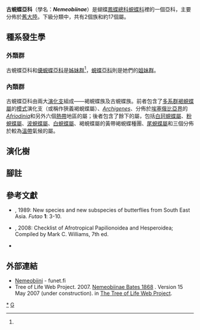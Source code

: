 {{NoteTA
|G1=Butterfly
}}
{{Automatic Taxobox
| taxon = Nemeobiinae
| fossil_range = {{fossilrange|75|0|earliest=85}}<small>從[[白堊紀|白堊紀]]至今<ref name=e2015>Espeland, M., Hall, J. P., DeVries, P. J., Lees, D. C., Cornwall, M., Hsu, Y. F., ... & Salzman, S. 2015. Ancient Neotropical origin and recent recolonisation: Phylogeny, biogeography and diversification of the Riodinidae (Lepidoptera: Papilionoidea). Molecular phylogenetics and evolution, 93, 296-306. {{en}}</ref></small>
| image = Zemeros flegyas1.jpg
| image_width = 300px
| image_caption = 波蜆蝶<br />''Zemeros flegyas''
| authority = Bates, 1868
| subdivision_ranks = 族與屬
| subdivision = 
'''褐蜆蝶族 ''Abisarini'''''
* [[暗蜆蝶屬|暗蜆蝶屬]] ''Paralaxita''
* [[前列蜆蝶屬|前列蜆蝶屬]] ''Praetaxila''
* ''[[Archigenes|Archigenes]]''
* [[白點褐蜆蝶|白點褐蜆蝶]] ''Abisara burnii''
* [[塔蜆蝶屬|塔蜆蝶屬]] ''Taxila''
* [[萊蜆蝶屬|萊蜆蝶屬]] ''Laxita''
* [[迪蜆蝶屬|迪蜆蝶屬]] ''Dicallaneura''
* [[沙蜆蝶屬|沙蜆蝶屬]] ''Saribia''
* ''[[Afriodinia|Afriodinia]]''
* 狹義[[褐蜆蝶屬|褐蜆蝶屬]] ''Abisara s. s.''
'''古蜆蝶族 ''Nemeobiini'''''<br />
波蜆蝶亞族 ''Zemerina''
* [[波蜆蝶屬|波蜆蝶屬]] ''Zemeros''
白珂蜆蝶亞族 ''Corrachiina''
* [[白珂蜆蝶屬|白珂蜆蝶屬]] ''Corrachia''
* [[粉蜆蝶屬|粉蜆蝶屬]] ''Styx''
白蜆蝶亞族 ''Stibogina''
* [[白蜆蝶屬|白蜆蝶屬]] ''Stiboges''
* 褐蜆蝶屬 - 黃帶褐蜆蝶種團
尾蜆蝶亞族 ''Dodonina''
* [[尾蜆蝶屬|尾蜆蝶屬]] ''Dodona''
古蜆蝶亞族 ''Nemeobiina''
* [[橙紅斑蜆蝶|紅班蜆蝶屬]] ''Hamearis''
* [[豹蜆蝶屬|豹蜆蝶屬]] ''Takashia''
* [[小蜆蝶屬|小蜆蝶屬]] ''Polycaena''
| synonyms =
* 紅斑蜆蝶亞科 ''Hamearinae'' <small>Clench, 1955</small>
}}

'''古蜆蝶亞科'''（學名：'''''Nemeobiinae'''''）是蝴蝶[[鳳蝶總科|鳳蝶總科]][[蜆蝶科|蜆蝶科]]裡的一個亞科，主要分佈於[[舊大陸|舊大陸]]。下級分類中，共有2個族和約17個屬。

== 種系發生學 ==
=== 外類群 ===
古蜆蝶亞科和[[優蜆蝶亞科|優蜆蝶亞科]]是[[姊妹群|姊妹群]]<ref name=e2015/>，[[蜆蝶亞科|蜆蝶亞科]]則是她們的[[姐妹群|姐妹群]]。
{{clade
|label1=[[蜆蝶科|蜆蝶科]]
|1={{clade
|1={{clade
|1= '''古蜆蝶亞科'''
|2=[[優蜆蝶亞科|優蜆蝶亞科]]}}
|2=[[蜆蝶亞科|蜆蝶亞科]]
}}}}

=== 內類群 ===
古蜆蝶亞科由兩大[[演化支|演化支]]組成——褐蜆蝶族及古蜆蝶族。前者包含了[[多系群|多系群]][[褐蜆蝶屬|褐蜆蝶屬]]的[[模式種|模式]]演化支（或稱作狹義褐蜆蝶屬）、''[[Archigenes|Archigenes]]''、分佈於[[埃塞俄比亞界|埃塞俄比亞界]]的''[[Afriodinia|Afriodinia]]''和另外六個[[熱帶|熱帶]]地區的屬；後者包含了餘下的屬，包括[[白珂蜆蝶屬|白珂蜆蝶屬]]、[[粉蜆蝶屬|粉蜆蝶屬]]、[[波蜆蝶屬|波蜆蝶屬]]、[[白蜆蝶屬|白蜆蝶屬]]、褐蜆蝶屬的黃帶褐蜆蝶種團、[[尾蜆蝶屬|尾蜆蝶屬]]和三個分佈於較為[[溫帶|溫帶]]氣候的屬。

== 演化樹 ==
{{clade
|label1='''古蜆蝶亞科'''
|1={{clade
|label1=古蜆蝶族
|1={{clade
|1={{clade
|label1=波蜆蝶亞族
|1={{clade
|1=[[波蜆蝶屬|波蜆蝶屬]] ''Zemeros''}}
|label2=白珂蜆蝶亞族
|2={{clade
|1=[[白珂蜆蝶屬|白珂蜆蝶屬]] ''Corrachia''
|2=[[粉蜆蝶屬|粉蜆蝶屬]] ''Styx''}}}}
|2={{clade
|label1=白蜆蝶亞族
|1={{clade
|1=[[白蜆蝶屬|白蜆蝶屬]] ''Stiboges''
|2=褐蜆蝶屬 - 黃帶褐蜆蝶種團}}
|2={{clade
|label1=尾蜆蝶亞族
|1={{clade
|1=[[尾蜆蝶屬|尾蜆蝶屬]] ''Dodona''}}
|label2=古蜆蝶亞族
|2={{clade
|1=[[橙紅斑蜆蝶|橙紅斑蜆蝶]] ''Hamearis lucina''
|2={{clade
|1=[[豹蜆蝶屬|豹蜆蝶屬]] ''Takashia''
|2=[[小蜆蝶屬|小蜆蝶屬]] ''Polycaena''}}}}}}}}}}
|label2=褐蜆蝶族
|2={{clade
|1=[[暗蜆蝶屬|暗蜆蝶屬]] ''Paralaxita''
|2={{clade
|1=[[前列蜆蝶屬|前列蜆蝶屬]] ''Praetaxila''
|2={{clade
|1={{clade
|1=''[[Archigenes|Archigenes]]''
|2={{clade
|1=[[白點褐蜆蝶|白點褐蜆蝶]] ''Abisara burnii''
|2=[[塔蜆蝶屬|塔蜆蝶屬]] ''Taxila''}}}}
|2={{clade
|1={{clade
|1=[[萊蜆蝶屬|萊蜆蝶屬]] ''Laxita''
|2=[[迪蜆蝶屬|迪蜆蝶屬]] ''Dicallaneura''}}
|label2=<small>(褐蜆蝶亞族)</small>
|2={{clade
|1=[[沙蜆蝶屬|沙蜆蝶屬]] ''Saribia''
|2={{clade
|1=''[[Afriodinia|Afriodinia]]''
|2=狹義[[褐蜆蝶屬|褐蜆蝶屬]] ''Abisara s. s.''}}
}}}}}}}}}}}}}}

== 腳註 ==
<references/>

== 參考文獻 ==
{{Commons category|Nemeobiinae}}
{{Wikispecies|Nemeobiinae}}
* {{aut|Hanafusa, H.}}, 1989: New species and new subspecies of butterflies from South East Asia. ''Futao'' '''1''': 3-10.
* {{aut|Williams, M.C.}}, 2008: Checklist of Afrotropical Papilionoidea and Hesperoidea; Compiled by Mark C. Williams, 7th ed.
* {{Cite book | author = 寿建新, 周尧, 李宇飞 | title = 世界蝴蝶分類名錄 | location = 中國 | publisher = 陝西科學技術出版社 | date = 2006-04-01 | ISBN = 9787536936768}}

== 外部連結 ==
* [http://ftp.funet.fi/pub/sci/bio/life/insecta/lepidoptera/ditrysia/papilionoidea/riodinidae/#Nemeobiini Nemeobiini]{{Wayback|url=http://ftp.funet.fi/pub/sci/bio/life/insecta/lepidoptera/ditrysia/papilionoidea/riodinidae/#Nemeobiini |date=20161001185627 }} - funet.fi
* Tree of Life Web Project. 2007. [http://tolweb.org/Nemeobiinae/103515/2007.05.15 Nemeobiinae Bates 1868] {{Wayback|url=http://tolweb.org/Nemeobiinae/103515/2007.05.15 |date=20201130121331 }}. Version 15 May 2007 (under construction).  in [http://tolweb.org/ The Tree of Life Web Project]{{Wayback|url=http://tolweb.org/ |date=20110515100516 }}.

{{蝴蝶分類}}
{{古蜆蝶亞科|state=expanded}}
{{Taxonbar|from=Q1108942}}

[[Category:古蜆蝶亞科|*]]
[[Category:蜆蝶科|G]]